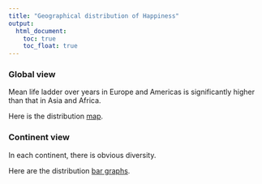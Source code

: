 ```yaml
---
title: "Geographical distribution of Happiness"
output: 
  html_document:
    toc: true
    toc_float: true
---
```



### Global view

Mean life ladder over years in Europe and Americas is significantly higher than that in Asia and Africa.

Here is the distribution [map](Geo_world.html).

### Continent view

In each continent, there is obvious diversity.

Here are the distribution [bar graphs](Geo_continent.html).